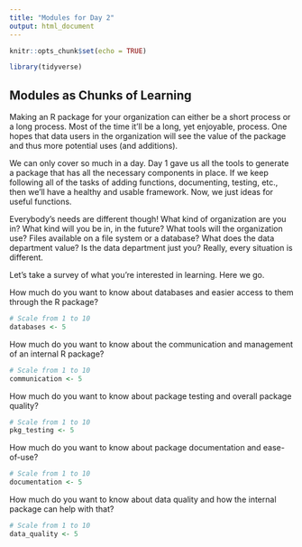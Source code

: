 ```yaml
---
title: "Modules for Day 2"
output: html_document
---
```


```r
knitr::opts_chunk$set(echo = TRUE)

library(tidyverse)
```

## Modules as Chunks of Learning

Making an R package for your organization can either be a short process or a long process. Most of the time it'll be a long, yet enjoyable, process. One hopes that data users in the organization will see the value of the package and thus more potential uses (and additions).

We can only cover so much in a day. Day 1 gave us all the tools to generate a package that has all the necessary components in place. If we keep following all of the tasks of adding functions, documenting, testing, etc., then we'll have a healthy and usable framework. Now, we just ideas for useful functions. 

Everybody's needs are different though! What kind of organization are you in? What kind will you be in, in the future? What tools will the organization use? Files available on a file system or a database? What does the data department value? Is the data department just you? Really, every situation is different.

Let's take a survey of what you're interested in learning. Here we go.

How much do you want to know about databases and easier access to them through the R package?

```r
# Scale from 1 to 10
databases <- 5
```

How much do you want to know about the communication and management of an internal R package?

```r
# Scale from 1 to 10
communication <- 5
```

How much do you want to know about package testing and overall package quality?

```r
# Scale from 1 to 10
pkg_testing <- 5
```

How much do you want to know about package documentation and ease-of-use?

```r
# Scale from 1 to 10
documentation <- 5
```

How much do you want to know about data quality and how the internal package can help with that?

```r
# Scale from 1 to 10
data_quality <- 5
```


